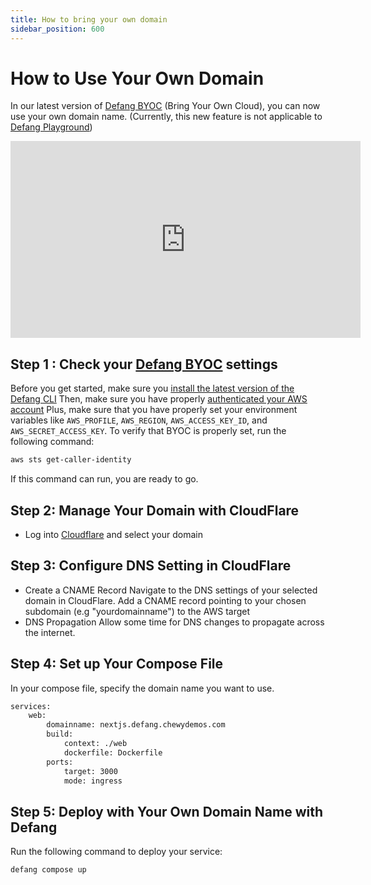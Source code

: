 ```yaml
---
title: How to bring your own domain
sidebar_position: 600
---
```


# How to Use Your Own Domain

In our latest version of <a href="https://docs.defang.io/docs/concepts/defang-byoc" >Defang BYOC</a> (Bring Your Own Cloud), you can now use your own domain name. (Currently, this new feature is not applicable to <a href="https://docs.defang.io/docs/concepts/defang-playground">Defang Playground</a>)

<iframe width="560" height="315" src="https://www.youtube.com/embed/n4RlMpsdTbs?si=_Ru6tobSbi9LT4Q1" title="YouTube video player" frameborder="0" allow="accelerometer; autoplay; clipboard-write; encrypted-media; gyroscope; picture-in-picture; web-share" referrerpolicy="strict-origin-when-cross-origin" allowfullscreen></iframe>


## Step 1 : Check your <a href="https://docs.defang.io/docs/concepts/defang-byoc" >Defang BYOC</a> settings
Before you get started, make sure you <a href="https://docs.defang.io/docs/getting-started#authenticate-with-defang">install the latest version of the Defang CLI</a>
Then, make sure you have properly <a href="https://docs.aws.amazon.com/cli/latest/userguide/cli-chap-configure.html">authenticated your AWS account</a>
Plus, make sure that you have properly set your environment variables like `AWS_PROFILE`, `AWS_REGION`, `AWS_ACCESS_KEY_ID`, and `AWS_SECRET_ACCESS_KEY`.
To verify that BYOC is properly set, run the following command:
```bash
aws sts get-caller-identity
```
If this command can run, you are ready to go.


## Step 2: Manage Your Domain with CloudFlare
* Log into <a href="https://www.cloudflare.com/en-ca/">Cloudflare</a> and select your domain


## Step 3: Configure DNS Setting in CloudFlare
- Create a CNAME Record
Navigate to the DNS settings of your selected domain in CloudFlare. Add a CNAME record pointing to your chosen subdomain (e.g  "yourdomainname") to the AWS target
- DNS Propagation
Allow some time for DNS changes to propagate across the internet.


## Step 4: Set up Your Compose File
In your compose file, specify the domain name you want to use.
```bash
services:
    web:
        domainname: nextjs.defang.chewydemos.com
        build:
            context: ./web
            dockerfile: Dockerfile
        ports:
            target: 3000
            mode: ingress
```


## Step 5: Deploy with Your Own Domain Name with Defang
Run the following command to deploy your service:
```bash
defang compose up
```
